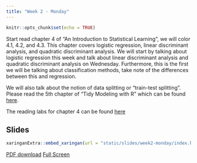```yaml
---
title: "Week 2 - Monday"
---
```


```r
knitr::opts_chunk$set(echo = TRUE)
```

Start read chapter 4 of "An Introduction to Statistical Learning", we will color 4.1, 4.2, and 4.3. This chapter covers logistic regression, linear discriminant analysis, and quadratic discriminant analysis. 
We will start by talking about logistic regression this week and talk about linear discriminant analysis and quadratic discriminant analysis on Wednesday.
Furthermore, this is the first we will be talking about classification methods, take note of the differences between this and regression.

We will also talk about the notion of data splitting or "train-test splitting". Please read the 5th chapter of "Tidy Modeling with R" which can be found [here](https://www.tmwr.org/splitting.html).

The reading labs for chapter 4 can be found [here](https://emilhvitfeldt.github.io/ISLR-tidymodels-labs/classification.html)

## Slides

```r
xaringanExtra::embed_xaringan(url = "static/slides/week2-monday/index.html", ratio = "16:9")
```

[PDF download](static/slides/week2-monday/week2-monday.pdf) [Full Screen](static/slides/week2-monday/index.html)
